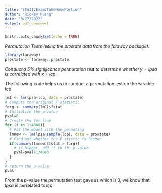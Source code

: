 ```yaml
---
title: "STA312Exam2TakeHomePortion"
author: "Rickey Huang"
date: "3/27/2022"
output: pdf_document
---
```


```r
knitr::opts_chunk$set(echo = TRUE)
```

\section{Question 1}

*Permutation Tests (using the prostate data from the faraway package):*

```r
library(faraway)
prostate <- faraway::prostate
```


\subsection{Part a}

*Conduct a $5\%$ significance permutation test to determine whether $y=lpsa$ is correlated*
*with $x=lcp$.*

The following code helps us to conduct a permutation test on the varaible lcp

```r
lm1 <- lm(lpsa~lcp, data = prostate)
# Compute the original F statistic
forg <- summary(lm1)$fstat
# Initialize the p-value
pval=0
# Create the for loop
for (i in 1:4000){
  # Fit the model with the permuting
  lmnew <- lm(lpsa~sample(lcp), data = prostate)
  # Find out whether the F stistic is bigger
  if(summary(lmnew)$fstat > forg){
    # if bigger, add it to the p value
    pval=pval+1/4000
  }
}
# return the p-value
pval
```

From the $p$-value the permutation test gave us which is $0$, we know that *lpsa* is correlated to *lcp*.
